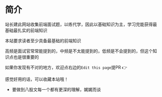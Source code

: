 # 简介
 
站长建此网站收集前端面试题，以练代学，因此以基础知识为主，学习完能获得最基础最扎实的前端知识

本站要求读者至少具备最基础的前端知识

高频是面试官常常能提到的，中频是不太能提到的，低频是不会提到的，但这个知识点也是很重要的

如果你发现有不对的地方，欢迎点右边的`Edit this page`提PR 👉

感觉好用的话，可以收藏本站哦！

* 要做到八股文每一个都有更深的理解，娓娓而谈
